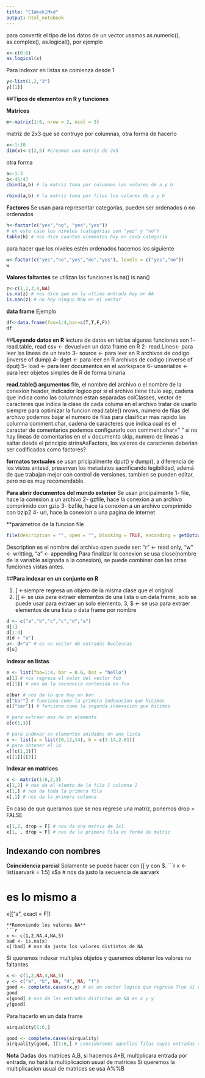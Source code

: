 ```yaml
---
title: "C1Week1Mkd"
output: html_notebook
---
```

para convertir el tipo de los datos de un vector usamos
as.numeric(), as.complex(), as.logical(), por ejemplo
```r
x<-c(0:6)
as.logical(x)
```
Para indexar en listas se comienza desde 1
```r
y<-list(1,2,"3")
y[[1]]
```
##**Tipos de elementos en R y funciones**


**Matrices**
```r
m<-matrix(1:6, nrow = 2, ncol = 3)
```
matriz de 2x3 que se contruye por columnas, otra forma de hacerlo
```r
x<-1:10
dim(x)<-c(2,5) #creamos una matriz de 2x5 
```
otra forma
```r
a<-1:3
b<-45:47
cbind(a,b) # la matriz toma por columnas los valores de a y b
```
```r
rbind(a,b) # la matriz toma por filas los valores de a y b
```

**Factores**
Se usan para representar categorías, pueden ser ordenados o no ordenados
```r
h<-factor(c("yes","no", "yes","yes"))
# en este caso los niveles (categorías son "yes" y "no")
table(h) # nos dice cuantos elementos hay en cada categoría
```
para hacer que los niveles estén ordenados hacemos los siguiente
```r
w<-factor(c("yes","no","yes","no","yes"), levels = c("yes","no"))
w
```
**Valores faltantes**
se utilizan las funciones is.na() is.nan()
```r
z<-c(1,2,3,4,NA)
is.na(z) # nos dice que en la ultima entrada hay un NA
is.nan(z) # no hay ningun NSN en el vector
```

**data frame**
Ejemplo
```r
df<-data.frame(foo=1:4,bar=c(T,T,F,F))
df
```


##**Leyendo datos en R**
lectura de datos en tablas
algunas funciones son
1- read.table, read csv <- devuelven un data frame en R
2- read.Lines<- para leer las lineas de un texto
3- source <- para leer en R archivos de codigo (inverse of dump)
4- dget <- para leer en R archivos de codigo (inverse of dput)
5- load <- para leer documentos en el workspace
6- unserialize <- para leer objetos simples de R de forma binaria

**read.table() argumentos**
file, el nombre del archivo o el nombre de la conexion
header, indicador logico por si el archivo tiene titulo
sep, cadena que indica como las columnas estan separadas
colClasses, vector de caracteres que indica la clase de cada columa en el archivo
            tratar de usarlo siempre para optimizar la funcion read.table()
nrows, numero de filas del archivo
       podemos bajar el numero de filas para clasificar mas rapido las columna
comment.char, cadena de caracteres que indica cual es el caracter de comentarios
             podemos configurarlo con comment.char=" " si no hay lineas de comentarios en el v                documento
skip, numero de lineas a saltar desde el principio
strinsAsFactors, los valores de caracteres deberian ser codificados como factores?

**formatos textuales**
se usan pricipalmente dput() y dump(), a diferencia de los vistos antesd, preservan los metadatos sacrificando legibilidad, ademá de que trabajan mejor con control de versiones, tambien se pueden editar, pero no es muy recomendable.

**Para abrir documentos del mundo exterior**
Se usan pricipalmente
1- file, hace la conexion a un archivo
2- gzfile, hace la conexion a un archivo comprimido con gzip
3- bzfile, hace la conexion a un archivo comprimido con bzip2
4- url, hace la conexion a una pagina de internet

**parametros de la funcion file
```r
file(description = "", open = "", blocking = TRUE, enconding = getOption("ecoding"))
```
Description es el nombre del archivo
open puede ser: "r" <- read only, "w" <- writting, "a" <- appending
Para finalizar la conexion se usa close(nombre de la variable asignada a la conexion), se puede combinar con las otras funciones vistas antes.


##**Para indexar en un conjunto en R**

1. [ <-siempre regresa un objeto de la misma clase que el original
2. [[ <- se usa para extraer elementos de una lista o un data frame, solo se puede usar para extraer un solo elemento.
3, $ <- se usa para extraer elementos de una lista o data frame por nombre
```r
d <- c("a","b","c","c","d","a")
d[1]
d[1:4]
d[d > "a"]
u<- d>"a" # es un vector de entradas booleanas
d[u]
```
**Indexar en listas**
```r
e <- list(foo=1:4, bar = 0.6, baz = "hello")
e[1] # nos regresa el valor del vector foo
e[[1]] # nos da la secuencia contenida en foo

e$bar # nos da lo que hay en bar
e["bar"] # funciona como la primera indexacion que hicimos
e[["bar"]] # funciona como la segunda indexacion que hicimos

# para extraer mas de un elemento
e[c(1,3)]
```
```r
# para indexar en elementos anidados en una lista
x <- list(a = list(10,12,14), b = c(3.14,2.81))
# para obtener el 14
x[[c(1,3)]]
x[[1]][[3]]
```
**Indexar en matrices**
```r
x <- matrix(1:6,2,3)
x[1,2] # nos da el elemto de la fila 1 columna 2
x[1,] # nos da toda la primera fila
x[,1] # nos da la primera columna
```
En caso de que queramos que se nos regrese una matriz, ponemos drop = FALSE
```r
x[1,2, drop = F] # nos da una matriz de 1x1
x[1, , drop = F] # nos da la primera fila en forma de matriz
```
## **Indexando con nombres**

**Coincidencia parcial**
Solamente se puede hacer con [[ y con $.
```r
x <- list(aarvark = 1:5)
x$a # nos da justo la secuencia de aarvark

# es lo mismo a 
x[["a", exact = F]]
```
**Removiendo los valores NA**
```r
x <- c(1,2,NA,4,NA,5)
bad <- is.na(x)
x[!bad] # nos da justo los valores distintos de NA
```
Si queremos indexar multiples objetos y queremos obtener los valores no faltantes
```r
x <- c(1,2,NA,4,NA,5)
y <- c("a", "b", NA, "d", NA, "f")
good <- complete.cases(x,y) # es un vector logico que regresa True si en ambos vectores las entradas son diferentes del vacio
good
x[good] # nos da las entradas distintas de NA en x y y
y[good]
```
Para hacerlo en un data frame
```r
airquality[1:6,]
```
```r
good <- complete.cases(airquality)
airquality[good, ][1:6,] # consideramos aquellas filas cuyas entradas son no vacias
```
**Nota**
Dadas dos matrices A,B, si hacemos A*B, multiplicara entrada por entrada, no hará la multiplicacion usual de matrices
Si queremos la multiplicacion usual de matrices se usa A%%B